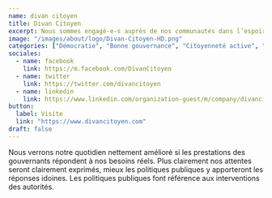 ```yaml
---
name: divan citoyen
title: Divan Citoyen
excerpt: Nous sommes engagé-e-s auprès de nos communautés dans l’espoir de leur fournir les informations qui leur permettent une pleine participation à la gouvernance de leurs territoires.
image: "/images/about/logo/Divan-Citoyen-HD.png"
categories: ["Démocratie", "Bonne gouvernance", "Citoyenneté active", "Think thank"]
sociales:
  - name: facebook
    link: https://m.facebook.com/DivanCitoyen
  - name: twitter
    link: https://twitter.com/divancitoyen
  - name: linkedin
    link: https://www.linkedin.com/organization-guest/m/company/divancitoyen
button:
  label: Visite
  link: "https://www.divancitoyen.com"
draft: false
---
```


Nous verrons notre quotidien nettement amélioré si les prestations des gouvernants répondent à nos besoins réels. Plus clairement nos attentes seront clairement exprimés, mieux les politiques publiques y apporteront les réponses idoines. Les politiques publiques font référence aux interventions des autorités.